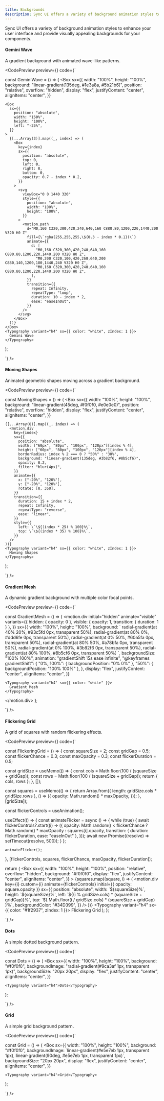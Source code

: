 ```yaml
---
title: Backgrounds
description: Sync UI offers a variety of background animation styles to enhance your user interface.
---
```


Sync UI offers a variety of background animation styles to enhance your user interface and provide visually appealing backgrounds for your components.

#### Gemini Wave

A gradient background with animated wave-like patterns.

<CodePreview
  preview={<BackgroundVariants variant="geminiWave" />}
  code={`

const GeminiWave = () => (
  <Box
    sx={{
      width: "100%",
      height: "100%",
      background: "linear-gradient(135deg, #1e3a8a, #5b21b6)",
      position: "relative",
      overflow: "hidden",
      display: "flex",
      justifyContent: "center",
      alignItems: "center",
    }}
  >
    <Box
      sx={{
        position: "absolute",
        width: "150%",
        height: "100%",
        left: "-25%",
      }}
    >
      {[...Array(3)].map((_, index) => (
        <Box
          key={index}
          sx={{
            position: "absolute",
            top: 0,
            left: 0,
            right: 0,
            bottom: 0,
            opacity: 0.7 - index * 0.2,
          }}
        >
          <svg
            viewBox="0 0 1440 320"
            style={{
              position: "absolute",
              width: "100%",
              height: "100%",
            }}
          >
            <motion.path
              d="M0,160 C320,300,420,240,640,160 C880,80,1200,220,1440,200 V320 H0 Z"
              fill={\`rgba(255,255,255,\${0.3 - index * 0.1})\`}
              animate={{
                d: [
                  "M0,160 C320,300,420,240,640,160 C880,80,1200,220,1440,200 V320 H0 Z",
                  "M0,200 C320,100,420,260,640,200 C880,140,1200,180,1440,240 V320 H0 Z",
                  "M0,160 C320,300,420,240,640,160 C880,80,1200,220,1440,200 V320 H0 Z",
                ],
              }}
              transition={{
                repeat: Infinity,
                repeatType: "loop",
                duration: 10 - index * 2,
                ease: "easeInOut",
              }}
            />
          </svg>
        </Box>
      ))}
    </Box>
    <Typography variant="h4" sx={{ color: "white", zIndex: 1 }}>
      Gemini Wave
    </Typography>
  </Box>
);

`}
/>

#### Moving Shapes

Animated geometric shapes moving across a gradient background.

<CodePreview
  preview={<BackgroundVariants variant="movingShapes" />}
  code={`

const MovingShapes = () => (
  <Box
    sx={{
      width: "100%",
      height: "100%",
      background: "linear-gradient(45deg, #f0f0f0, #e0e0e0)",
      position: "relative",
      overflow: "hidden",
      display: "flex",
      justifyContent: "center",
      alignItems: "center",
    }}
  >
    {[...Array(8)].map((_, index) => (
      <motion.div
        key={index}
        sx={{
          position: "absolute",
          width: ["60px", "80px", "100px", "120px"][index % 4],
          height: ["60px", "80px", "100px", "120px"][index % 4],
          borderRadius: index % 2 === 0 ? "50%" : "30%",
          background: "linear-gradient(135deg, #3b82f6, #8b5cf6)",
          opacity: 0.2,
          filter: "blur(4px)",
        }}
        animate={{
          x: ["-20%", "120%"],
          y: ["-20%", "120%"],
          rotate: [0, 360],
        }}
        transition={{
          duration: 15 + index * 2,
          repeat: Infinity,
          repeatType: "reverse",
          ease: "linear",
        }}
        style={{
          left: \`\${(index * 25) % 100}%\`,
          top: \`\${(index * 35) % 100}%\`,
        }}
      />
    ))}
    <Typography variant="h4" sx={{ color: "white", zIndex: 1 }}>
      Moving Shapes
    </Typography>
  </Box>
);

`}
/>

#### Gradient Mesh

A dynamic gradient background with multiple color focal points.

<CodePreview
  preview={<BackgroundVariants variant="gradientMesh" />}
  code={`

const GradientMesh = () => (
  <motion.div
    initial="hidden"
    animate="visible"
    variants={{
      hidden: { opacity: 0 },
      visible: { opacity: 1, transition: { duration: 1 } },
    }}
    sx={{
      width: "100%",
      height: "100%",
      background: \`
        radial-gradient(at 40% 20%, #93c5fd 0px, transparent 50%),
        radial-gradient(at 80% 0%, #ddd6fe 0px, transparent 50%),
        radial-gradient(at 0% 50%, #60a5fa 0px, transparent 50%),
        radial-gradient(at 80% 50%, #a78bfa 0px, transparent 50%),
        radial-gradient(at 0% 100%, #3b82f6 0px, transparent 50%),
        radial-gradient(at 80% 100%, #8b5cf6 0px, transparent 50%)
      \`,
      backgroundSize: "100% 100%",
      animation: "gradientShift 15s ease infinite",
      "@keyframes gradientShift": {
        "0%, 100%": { backgroundPosition: "0% 0%" },
        "50%": { backgroundPosition: "100% 100%" },
      },
      display: "flex",
      justifyContent: "center",
      alignItems: "center",
    }}
  >
    <Typography variant="h4" sx={{ color: "white" }}>
      Gradient Mesh
    </Typography>
  </motion.div>
);

`}
/>

#### Flickering Grid

A grid of squares with random flickering effects.

<CodePreview
  preview={<BackgroundVariants variant="flickeringGrid" />}
  code={`

const FlickeringGrid = () => {
  const squareSize = 2;
  const gridGap = 0.5;
  const flickerChance = 0.3;
  const maxOpacity = 0.3;
  const flickerDuration = 0.5;

  const gridSize = useMemo(() => {
    const cols = Math.floor(100 / (squareSize + gridGap));
    const rows = Math.floor(100 / (squareSize + gridGap));
    return { cols, rows };
  }, []);

  const squares = useMemo(() => {
    return Array.from({ length: gridSize.cols * gridSize.rows }, () => ({
      opacity: Math.random() * maxOpacity,
    }));
  }, [gridSize]);

  const flickerControls = useAnimation();

  useEffect(() => {
    const animateFlicker = async () => {
      while (true) {
        await flickerControls?.start((i) => ({
          opacity:
            Math.random() < flickerChance
              ? Math.random() * maxOpacity
              : squares[i].opacity,
          transition: { duration: flickerDuration, ease: "easeInOut" },
        }));
        await new Promise((resolve) => setTimeout(resolve, 500));
      }
    };

    animateFlicker();
  }, [flickerControls, squares, flickerChance, maxOpacity, flickerDuration]);

  return (
    <Box
      sx={{
        width: "100%",
        height: "100%",
        position: "relative",
        overflow: "hidden",
        background: "#f0f0f0",
        display: "flex",
        justifyContent: "center",
        alignItems: "center",
      }}
    >
      {squares.map((square, i) => (
        <motion.div
          key={i}
          custom={i}
          animate={flickerControls}
          initial={{ opacity: square.opacity }}
          sx={{
            position: "absolute",
            width: \`\${squareSize}%\`,
            height: \`\${squareSize}%\`,
            left: \`\${(i % gridSize.cols) * (squareSize + gridGap)}%\`,
            top: \`\${
              Math.floor(i / gridSize.cols) * (squareSize + gridGap)
            }%\`,
            backgroundColor: "#34D399",
          }}
        />
      ))}
      <Typography variant="h4" sx={{ color: "#1f2937", zIndex: 1 }}>
        Flickering Grid
      </Typography>
    </Box>
  );
};

`}
/>

#### Dots

A simple dotted background pattern.

<CodePreview
  preview={<BackgroundVariants variant="dots" />}
  code={`

const Dots = () => (
  <Box
    sx={{
      width: "100%",
      height: "100%",
      background: "#f0f0f0",
      backgroundImage: "radial-gradient(#9ca3af 1px, transparent 1px)",
      backgroundSize: "20px 20px",
      display: "flex",
      justifyContent: "center",
      alignItems: "center",
    }}
  >
    <Typography variant="h4">Dots</Typography>
  </Box>
);

`}
/>

#### Grid

A simple grid background pattern.

<CodePreview
  preview={<BackgroundVariants variant="grid" />}
  code={`

const Grid = () => (
  <Box
    sx={{
      width: "100%",
      height: "100%",
      background: "#f0f0f0",
      backgroundImage: \`linear-gradient(#e5e7eb 1px, transparent 1px),
                         linear-gradient(90deg, #e5e7eb 1px, transparent 1px)\`,
      backgroundSize: "20px 20px",
      display: "flex",
      justifyContent: "center",
      alignItems: "center",
    }}
  >
    <Typography variant="h4">Grid</Typography>
  </Box>
);

`}
/>

